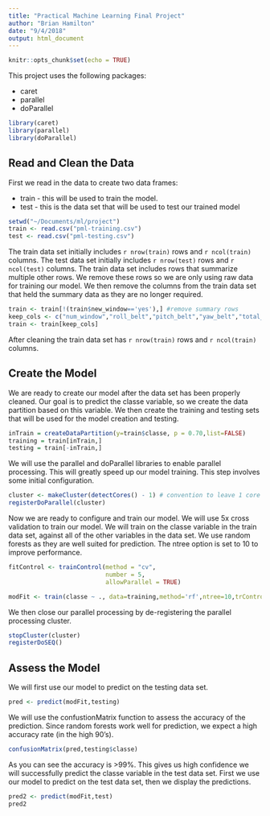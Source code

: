 ```yaml
---
title: "Practical Machine Learning Final Project"
author: "Brian Hamilton"
date: "9/4/2018"
output: html_document
---
```


```r
knitr::opts_chunk$set(echo = TRUE)
```

This project uses the following packages:

* caret
* parallel
* doParallel

```r
library(caret)
library(parallel)
library(doParallel)
```

## Read and Clean the Data

First we read in the data to create two data frames:

* train - this will be used to train the model.
* test - this is the data set that will be used to test our trained model

```r
setwd("~/Documents/ml/project")
train <- read.csv("pml-training.csv")
test <- read.csv("pml-testing.csv")
```

The train data set initially includes `r nrow(train)` rows and `r ncol(train)` columns. The test data set initially includes `r nrow(test)` rows and `r ncol(test)` columns. The train data set includes rows that summarize multiple other rows. We remove these rows so we are only using raw data for training our model. We then remove the columns from the train data set that held the summary data as they are no longer required.

```r
train <- train[!(train$new_window=='yes'),] #remove summary rows
keep_cols <- c("num_window","roll_belt","pitch_belt","yaw_belt","total_accel_belt","gyros_belt_x","gyros_belt_y","gyros_belt_z","accel_belt_x","accel_belt_y","accel_belt_z","magnet_belt_x","magnet_belt_y","magnet_belt_z","roll_arm","pitch_arm","yaw_arm","total_accel_arm","gyros_arm_x","gyros_arm_y","gyros_arm_z","accel_arm_x","accel_arm_y","accel_arm_z","magnet_arm_x","magnet_arm_y","magnet_arm_z","roll_dumbbell","pitch_dumbbell","yaw_dumbbell","total_accel_dumbbell","gyros_dumbbell_x","gyros_dumbbell_y","gyros_dumbbell_z","accel_dumbbell_x","accel_dumbbell_y","accel_dumbbell_z","magnet_dumbbell_x","magnet_dumbbell_y","magnet_dumbbell_z","roll_forearm","pitch_forearm","yaw_forearm","total_accel_forearm","gyros_forearm_x","gyros_forearm_y","gyros_forearm_z","accel_forearm_x","accel_forearm_y","accel_forearm_z", "magnet_forearm_x","magnet_forearm_y","magnet_forearm_z","classe")
train <- train[keep_cols]
```

After cleaning the train data set has `r nrow(train)` rows and `r ncol(train)` columns.

## Create the Model

We are ready to create our model after the data set has been properly cleaned. Our goal is to predict the classe variable, so we create the data partition based on this variable. We then create the training and testing sets that will be used for the model creation and testing.

```r
inTrain = createDataPartition(y=train$classe, p = 0.70,list=FALSE)
training = train[inTrain,]
testing = train[-inTrain,]
```

We will use the parallel and doParallel libraries to enable parallel processing. This will greatly speed up our model training. This step involves some initial configuration.

```r
cluster <- makeCluster(detectCores() - 1) # convention to leave 1 core for OS
registerDoParallel(cluster)
```

Now we are ready to configure and train our model. We will use 5x cross validation to train our model. We will train on the classe variable in the train data set, against all of the other variables in the data set. We use random forests as they are well suited for prediction. The ntree option is set to 10 to improve performance.

```r
fitControl <- trainControl(method = "cv",
                           number = 5,
                           allowParallel = TRUE)

modFit <- train(classe ~ ., data=training,method='rf',ntree=10,trControl=fitControl)
```

We then close our parallel processing by de-registering the parallel processing cluster.

```r
stopCluster(cluster)
registerDoSEQ()
```

## Assess the Model

We will first use our model to predict on the testing data set.

```r
pred <- predict(modFit,testing)
```

We will use the confustionMatrix function to assess the accuracy of the prediction. Since random forests work well for prediction, we expect a high accuracy rate (in the high 90's).

```r
confusionMatrix(pred,testing$classe)
```

As you can see the accuracy is >99%. This gives us high confidence we will successfully predict the classe variable in the test data set. First we use our model to predict on the test data set, then we display the predictions.

```r
pred2 <- predict(modFit,test)
pred2
```
